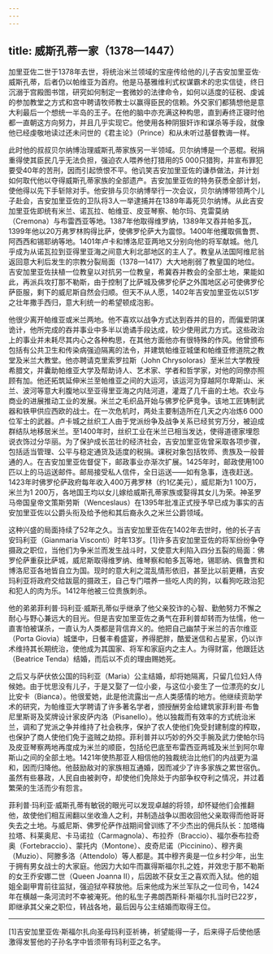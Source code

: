 ```yaml
---
---
---
```

title: 威斯孔蒂一家（1378—1447）
---




加里亚佐二世于1378年去世，将统治米兰领域的宝座传给他的儿子吉安加里亚佐·威斯孔蒂，后者仍以帕维亚为首府。他是马基雅维利式权谋霸术的忠实信徒，终日沉溺于宫殿图书馆，研究如何制定一套微妙的法律命令，如何以适度的征税、虔诚的参加教堂之方式和宫中聘请牧师教士以赢得臣民的信赖。外交家们都猜想他是意大利最后一个想统一半岛的王子。在他的脑中亦充满这种构思，直到寿终正寝时他都一直朝这方向努力，并且几乎实现它。他使用各种阴狠奸诈和谋杀等手段，就像他已经虔敬地读过还未问世的《君主论》（Prince）和从未听过基督教诲一样。

此时他的叔叔贝尔纳博治理威斯孔蒂家族另一半领域。贝尔纳博是一个恶棍。税捐重得使其臣民几乎无法负担，强迫农人喂养他打猎用的5 000只猎狗，并宣布罪犯要受40年的苦刑，因而引起愤恨不平。他讥笑吉安加里亚佐的谦恭做法，并计划如何取代他以夺得威斯孔蒂家族的全部遗产。吉安加里亚佐的特务获悉全部计划，使他得以先下手斩除对手。他安排与贝尔纳博举行一次会议，贝尔纳博带领两个儿子赴会，吉安加里亚佐的卫队将3人一举逮捕并在1389年毒死贝尔纳博。从此吉安加里亚佐即统有米兰、诺瓦拉、帕维亚、皮亚琴察、帕尔玛、克雷莫纳（Cremona）与布雷西亚等地。1387年他取得维罗纳，1389年又吞并帕多瓦，1399年他以20万弗罗林购得比萨，使佛罗伦萨大为震惊。1400年他攫取佩鲁贾、阿西西和锡耶纳等地。1401年卢卡和博洛尼亚两地又分别向他的将军献城。他几乎成为从诺瓦拉到亚得里亚海之间意大利北部地区的主人了。教皇从法国阿维尼翁返回意大利后发生的宗教分裂局面（1378—1417）大大地削弱了教皇国的地位。吉安加里亚佐扶植一位教皇以对抗另一位教皇，希冀吞并教会的全部土地，果能如此，再派兵攻打那不勒斯，由于控制了比萨城及佛罗伦萨之外围地区必可使佛罗伦萨臣服，剩下的威尼斯自然会归顺。但天不从人愿，1402年吉安加里亚佐以51岁之壮年撒手西归，意大利统一的希望顿成泡影。

他很少离开帕维亚或米兰两地。他不喜欢以战争方式达到吞并的目的，而偏爱阴谋诡计，他所完成的吞并事业中多半以诡谲手段达成，较少使用武力方式。这些政治上的事业并未耗尽其内心之各种构思，在其他方面他亦有很特殊的作风。他曾颁布包括有公共卫生和传染病强迫隔离的法令，并建筑帕维亚城堡和帕维亚修道院之教堂及米兰大教堂。他亦聘请克里索罗拉斯（John Chrysoloras）至米兰大学教授希腊文，并囊助帕维亚大学及帮助诗人、艺术家、学者和哲学家，对他的同僚亦照顾有加。他还拓筑延伸米兰至帕维亚之间的大运河，该运河为穿越阿尔卑斯山、米兰、波河等意大利腹地以至亚得里亚海之内陆河道，灌溉了几千亩的土地。农业与商业的进展推动工业的发展。米兰之毛织品开始与佛罗伦萨竞争。该地工匠铸制武器和铁甲供应西欧的战士。在一次危机时，两处主要制造所在几天之内冶炼6 000位军士的武器。卢卡城之丝织工人由于党派纷争及战争关系已经贫穷万分，被迫成群结队地移居米兰。至1400年时，丝织工业在米兰已相当发达，使得道德家埋怨说衣饰过分华丽。为了保护成长茁壮的经济社会，吉安加里亚佐曾采取各项步骤，包括适当管理、公平与稳定通货及适度的税捐。课税对象包括牧师、贵族及一般普通的人。在吉安加里亚佐督促下，邮政事业亦渐次扩展。1425年时，邮政使用100匹以上的马运送邮件。邮局接受私人信件，全日运送——如有急事，连夜赶送。1423年时佛罗伦萨政府每年收入400万弗罗林（约1亿美元），威尼斯为1 100万，米兰为1 200万，各地国王均以女儿嫁给威斯孔蒂家族或娶得其女儿为荣。神圣罗马帝国皇帝文策斯劳斯（Wenceslaus）在1395年批准正式授予早已成为事实的吉安加里亚佐以公爵头衔及给予他和其后裔永久之米兰公爵领域。

这种兴盛的局面持续了52年之久。当吉安加里亚佐在1402年去世时，他的长子吉安玛利亚（Gianmaria Visconti）时年13岁。[1]许多吉安加里亚佐的将军纷纷争夺摄政之职位，当他们为争米兰而发生战斗时，又使意大利陷入四分五裂的局面：佛罗伦萨重获比萨城，威尼斯取得维罗纳、维琴察和帕多瓦等地，锡耶纳、佩鲁贾和博洛尼亚各地皆自立为国。现时的意大利之混乱情形依旧，甚至比以前更糟，吉安玛利亚将政府交给跋扈的摄政王，自己专门喂养一些吃人肉的狗，以看狗吃政治犯和犯人的肉为乐。1412年他被三位贵族刺杀。

他的弟弟菲利普·玛利亚·威斯孔蒂似乎继承了他父亲狡诈的心智、勤勉努力不懈之耐心与野心兼远大的目光。但是吉安加里亚佐之勇气在菲利普却转而为怯懦，他一直害怕被谋杀，一直认为人类都是背信弃义的。他把自己幽禁于米兰的吉尔维亚（Porta Giovia）城堡中，日餐丰肴盛宴，养得肥胖，酷爱迷信和占星家，仍以诈术维持其长期统治，使他成为其国家、将军和家庭内之主人。为得财富，他跟廷达（Beatrice Tenda）结婚，而后以不贞的理由赐她死。

之后又与萨伏依公国的玛利亚（Maria）公主结婚，却将她隔离，只留几位妇人侍候她。由于忧思没有儿子，于是又娶了一位小妾，与这位小妾生了一位漂亮的女儿比安卡（Bianca）。他很爱她，此是他流露出一点人类感情的地方。他继续资助学术的研究，为帕维亚大学聘请了许多著名学者，颁授酬劳金给建筑家菲利普·布鲁尼里斯哥及奖牌设计家皮萨内洛（Pisanello）。他以独裁而有效率的方式统治米兰，调和了党派之争并维持了社会秩序，保护了农人使他们免受封建制度的榨取，也保护了商人使他们免于盗贼之劫掠。菲利普并以巧妙的外交手腕及武力使帕尔玛及皮亚琴察两地再度成为米兰的顺臣，包括伦巴底至布雷西亚两城及米兰到阿尔卑斯山之间的全部土地。1421年使热那亚人相信他的独裁统治比他们的内战更为温和，因而归降他。他鼓励敌对的家族相互通婚，因而减少了许多家族之累世宿仇。虽然有些暴政，人民自由被剥夺，却使他们免除处于内部争权夺利之情况，并过着繁荣的生活而少有怨言。

菲利普·玛利亚·威斯孔蒂有敏锐的眼光可以发现卓越的将领，却怀疑他们会推翻他，故使他们相互闹翻以坐收渔人之利，并制造战争以图收回他父亲取得而他哥哥失去之土地。与威尼斯、佛罗伦萨作战期间曾训练了不少杰出的佣兵队长：加塔梅拉塔、科莱奥尼、卡马诺拉（Carmagnola）、布拉乔（Braccio）、福尔泰布拉奇奥（Fortebraccio）、蒙托内（Montone）、皮奇尼诺（Piccinino）、穆齐奥（Muzio）、阿滕多洛（Attendolo）等人都是。其中穆齐奥是一位乡村少年，出生于拥有男女战士的大家庭。他因力大如牛而赢得斯福尔扎之姓，并效忠于那不勒斯的女王乔安娜二世（Queen Joanna Ⅱ），后因故不获女王之喜欢而入狱。他的姐姐全副甲胄前往监狱，强迫狱卒释放他。后来他成为米兰军队之一位司令，1424年在横越一条河流时不幸被淹死。他的私生子弗朗西斯科·斯福尔扎当时已22岁，即继承其父亲之职位，转战各地，最后因与公主结婚而取得王位。



* * *



[1]吉安加里亚佐·斯福尔扎向圣母玛利亚祈祷，祈望能得一子，后来得子后使他感激得发誓他的子孙名字中皆须带有玛利亚之名字。